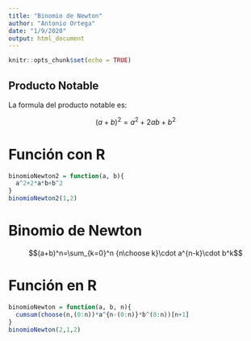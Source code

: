 ```yaml
---
title: "Binomio de Newton"
author: "Antonio Ortega"
date: "1/9/2020"
output: html_document
---
```


```r
knitr::opts_chunk$set(echo = TRUE)
```

## Producto Notable

La formula del producto notable es:

$$(a+b)^2=a^2+2ab+b^2$$

# Función con R

```r
binomioNewton2 = function(a, b){
  a^2+2*a*b+b^2
}
binomioNewton2(1,2)
```
# Binomio de Newton

$$(a+b)^n=\sum_{k=0}^n {n\choose k}\cdot a^{n-k}\cdot b^k$$

# Función en R

```r
binomioNewton = function(a, b, n){
  cumsum(choose(n,(0:n))*a^{n-(0:n)}*b^(0:n))[n+1]
}
binomioNewton(2,1,2)
```

